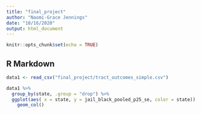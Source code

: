 ```yaml
---
title: "final_project"
author: "Naomi-Grace Jennings"
date: "10/16/2020"
output: html_document
---
```


```r
knitr::opts_chunk$set(echo = TRUE)


```

## R Markdown

```r
data1 <- read_csv("final_project/tract_outcomes_simple.csv")

data1 %>%
  group_by(state, .group = "drop") %>%
  ggplot(aes( x = state, y = jail_black_pooled_p25_se, color = state)) +
    geom_col()
```


